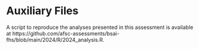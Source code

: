 \newpage

# Auxiliary Files
A script to reproduce the analyses presented in this assessment is available at https://github.com/afsc-assessments/bsai-fhs/blob/main/2024/R/2024_analysis.R. 


 